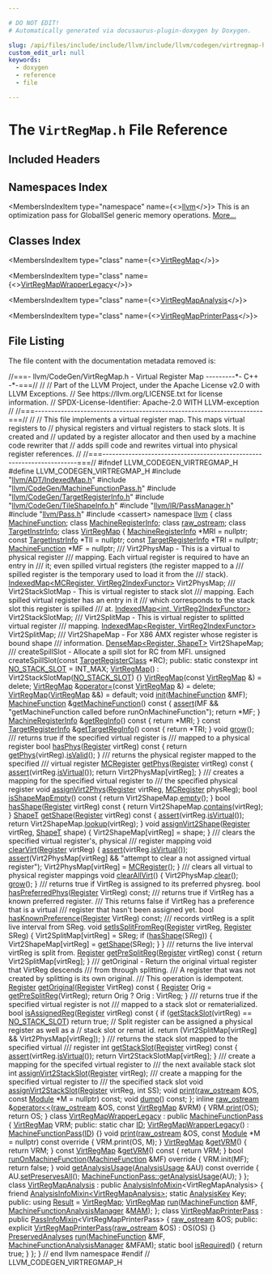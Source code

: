 ```yaml
---

# DO NOT EDIT!
# Automatically generated via docusaurus-plugin-doxygen by Doxygen.

slug: /api/files/include/include/llvm/include/llvm/codegen/virtregmap-h
custom_edit_url: null
keywords:
  - doxygen
  - reference
  - file

---
```





# The `VirtRegMap.h` File Reference

<DoxygenPage pluginConfig={pluginConfig}>



## Included Headers

<IncludesList>
<IncludesListItem
  filePath="llvm/ADT/IndexedMap.h"
  permalink="/docs/api/files/include/include/llvm/include/llvm/adt/indexedmap-h"
  isLocal="true" />
<IncludesListItem
  filePath="llvm/CodeGen/MachineFunctionPass.h"
  permalink="/docs/api/files/include/include/llvm/include/llvm/codegen/machinefunctionpass-h"
  isLocal="true" />
<IncludesListItem
  filePath="llvm/CodeGen/TargetRegisterInfo.h"
  permalink="/docs/api/files/include/include/llvm/include/llvm/codegen/targetregisterinfo-h"
  isLocal="true" />
<IncludesListItem
  filePath="llvm/CodeGen/TileShapeInfo.h"
  permalink="/docs/api/files/include/include/llvm/include/llvm/codegen/tileshapeinfo-h"
  isLocal="true" />
<IncludesListItem
  filePath="llvm/IR/PassManager.h"
  permalink="/docs/api/files/include/include/llvm/include/llvm/ir/passmanager-h"
  isLocal="true" />
<IncludesListItem
  filePath="llvm/Pass.h"
  permalink="/docs/api/files/include/include/llvm/pass-h"
  isLocal="true" />
<IncludesListItem
  filePath="cassert"
  permalink=""
  isLocal="false" />
</IncludesList>

## Namespaces Index

<MembersIndex>

<MembersIndexItem
  type="namespace"
  name={<><a href="/docs/api/namespaces/llvm">llvm</a></>}>
This is an optimization pass for GlobalISel generic memory operations. <a href="/docs/api/namespaces/llvm/#details">More...</a>
</MembersIndexItem>

</MembersIndex>

## Classes Index

<MembersIndex>

<MembersIndexItem
  type="class"
  name={<><a href="/docs/api/classes/llvm/virtregmap">VirtRegMap</a></>}>
</MembersIndexItem>

<MembersIndexItem
  type="class"
  name={<><a href="/docs/api/classes/llvm/virtregmapwrapperlegacy">VirtRegMapWrapperLegacy</a></>}>
</MembersIndexItem>

<MembersIndexItem
  type="class"
  name={<><a href="/docs/api/classes/llvm/virtregmapanalysis">VirtRegMapAnalysis</a></>}>
</MembersIndexItem>

<MembersIndexItem
  type="class"
  name={<><a href="/docs/api/classes/llvm/virtregmapprinterpass">VirtRegMapPrinterPass</a></>}>
</MembersIndexItem>

</MembersIndex>


## File Listing

The file content with the documentation metadata removed is:

<ProgramListing>

<Link id="l00001" /><CodeLine lineNumber="1"><Highlight kind="comment">//===- llvm/CodeGen/VirtRegMap.h - Virtual Register Map ---------&#42;- C++ -&#42;-===//</Highlight><Highlight kind="normal"></Highlight></CodeLine>
<Link id="l00002" /><CodeLine lineNumber="2"><Highlight kind="normal"></Highlight><Highlight kind="comment">//</Highlight><Highlight kind="normal"></Highlight></CodeLine>
<Link id="l00003" /><CodeLine lineNumber="3"><Highlight kind="normal"></Highlight><Highlight kind="comment">// Part of the LLVM Project, under the Apache License v2.0 with LLVM Exceptions.</Highlight><Highlight kind="normal"></Highlight></CodeLine>
<Link id="l00004" /><CodeLine lineNumber="4"><Highlight kind="normal"></Highlight><Highlight kind="comment">// See https://llvm.org/LICENSE.txt for license information.</Highlight><Highlight kind="normal"></Highlight></CodeLine>
<Link id="l00005" /><CodeLine lineNumber="5"><Highlight kind="normal"></Highlight><Highlight kind="comment">// SPDX-License-Identifier: Apache-2.0 WITH LLVM-exception</Highlight><Highlight kind="normal"></Highlight></CodeLine>
<Link id="l00006" /><CodeLine lineNumber="6"><Highlight kind="normal"></Highlight><Highlight kind="comment">//</Highlight><Highlight kind="normal"></Highlight></CodeLine>
<Link id="l00007" /><CodeLine lineNumber="7"><Highlight kind="normal"></Highlight><Highlight kind="comment">//===----------------------------------------------------------------------===//</Highlight><Highlight kind="normal"></Highlight></CodeLine>
<Link id="l00008" /><CodeLine lineNumber="8"><Highlight kind="normal"></Highlight><Highlight kind="comment">//</Highlight><Highlight kind="normal"></Highlight></CodeLine>
<Link id="l00009" /><CodeLine lineNumber="9"><Highlight kind="normal"></Highlight><Highlight kind="comment">// This file implements a virtual register map. This maps virtual registers to</Highlight><Highlight kind="normal"></Highlight></CodeLine>
<Link id="l00010" /><CodeLine lineNumber="10"><Highlight kind="normal"></Highlight><Highlight kind="comment">// physical registers and virtual registers to stack slots. It is created and</Highlight><Highlight kind="normal"></Highlight></CodeLine>
<Link id="l00011" /><CodeLine lineNumber="11"><Highlight kind="normal"></Highlight><Highlight kind="comment">// updated by a register allocator and then used by a machine code rewriter that</Highlight><Highlight kind="normal"></Highlight></CodeLine>
<Link id="l00012" /><CodeLine lineNumber="12"><Highlight kind="normal"></Highlight><Highlight kind="comment">// adds spill code and rewrites virtual into physical register references.</Highlight><Highlight kind="normal"></Highlight></CodeLine>
<Link id="l00013" /><CodeLine lineNumber="13"><Highlight kind="normal"></Highlight><Highlight kind="comment">//</Highlight><Highlight kind="normal"></Highlight></CodeLine>
<Link id="l00014" /><CodeLine lineNumber="14"><Highlight kind="normal"></Highlight><Highlight kind="comment">//===----------------------------------------------------------------------===//</Highlight><Highlight kind="normal"></Highlight></CodeLine>
<Link id="l00015" /><CodeLine lineNumber="15"><Highlight kind="normal"></Highlight></CodeLine>
<Link id="l00016" /><CodeLine lineNumber="16"><Highlight kind="normal"></Highlight><Highlight kind="preprocessor">#ifndef LLVM&#95;CODEGEN&#95;VIRTREGMAP&#95;H</Highlight><Highlight kind="normal"></Highlight></CodeLine>
<Link id="l00017" /><CodeLine lineNumber="17"><Highlight kind="normal"></Highlight><Highlight kind="preprocessor">#define LLVM&#95;CODEGEN&#95;VIRTREGMAP&#95;H</Highlight><Highlight kind="normal"></Highlight></CodeLine>
<Link id="l00018" /><CodeLine lineNumber="18"><Highlight kind="normal"></Highlight></CodeLine>
<Link id="l00019" /><CodeLine lineNumber="19"><Highlight kind="normal"></Highlight><Highlight kind="preprocessor">#include &quot;<a href="/docs/api/files/include/include/llvm/include/llvm/adt/indexedmap-h">llvm/ADT/IndexedMap.h</a>&quot;</Highlight><Highlight kind="normal"></Highlight></CodeLine>
<Link id="l00020" /><CodeLine lineNumber="20"><Highlight kind="normal"></Highlight><Highlight kind="preprocessor">#include &quot;<a href="/docs/api/files/include/include/llvm/include/llvm/codegen/machinefunctionpass-h">llvm/CodeGen/MachineFunctionPass.h</a>&quot;</Highlight><Highlight kind="normal"></Highlight></CodeLine>
<Link id="l00021" /><CodeLine lineNumber="21"><Highlight kind="normal"></Highlight><Highlight kind="preprocessor">#include &quot;<a href="/docs/api/files/include/include/llvm/include/llvm/codegen/targetregisterinfo-h">llvm/CodeGen/TargetRegisterInfo.h</a>&quot;</Highlight><Highlight kind="normal"></Highlight></CodeLine>
<Link id="l00022" /><CodeLine lineNumber="22"><Highlight kind="normal"></Highlight><Highlight kind="preprocessor">#include &quot;<a href="/docs/api/files/include/include/llvm/include/llvm/codegen/tileshapeinfo-h">llvm/CodeGen/TileShapeInfo.h</a>&quot;</Highlight><Highlight kind="normal"></Highlight></CodeLine>
<Link id="l00023" /><CodeLine lineNumber="23"><Highlight kind="normal"></Highlight><Highlight kind="preprocessor">#include &quot;<a href="/docs/api/files/include/include/llvm/include/llvm/ir/passmanager-h">llvm/IR/PassManager.h</a>&quot;</Highlight><Highlight kind="normal"></Highlight></CodeLine>
<Link id="l00024" /><CodeLine lineNumber="24"><Highlight kind="normal"></Highlight><Highlight kind="preprocessor">#include &quot;<a href="/docs/api/files/include/include/llvm/pass-h">llvm/Pass.h</a>&quot;</Highlight><Highlight kind="normal"></Highlight></CodeLine>
<Link id="l00025" /><CodeLine lineNumber="25"><Highlight kind="normal"></Highlight><Highlight kind="preprocessor">#include &lt;cassert&gt;</Highlight><Highlight kind="normal"></Highlight></CodeLine>
<Link id="l00026" /><CodeLine lineNumber="26"><Highlight kind="normal"></Highlight></CodeLine>
<Link id="l00027" /><CodeLine lineNumber="27"><Highlight kind="normal"></Highlight><Highlight kind="keyword">namespace </Highlight><Highlight kind="normal"><a href="/docs/api/namespaces/llvm">llvm</a> &#123;</Highlight></CodeLine>
<Link id="l00028" /><CodeLine lineNumber="28"><Highlight kind="normal"></Highlight></CodeLine>
<Link id="l00029" /><CodeLine lineNumber="29"><Highlight kind="normal"></Highlight><Highlight kind="keyword">class </Highlight><Highlight kind="normal"><a href="/docs/api/classes/llvm/machinefunction">MachineFunction</a>;</Highlight></CodeLine>
<Link id="l00030" /><CodeLine lineNumber="30"><Highlight kind="normal"></Highlight><Highlight kind="keyword">class </Highlight><Highlight kind="normal"><a href="/docs/api/classes/llvm/machineregisterinfo">MachineRegisterInfo</a>;</Highlight></CodeLine>
<Link id="l00031" /><CodeLine lineNumber="31"><Highlight kind="normal"></Highlight><Highlight kind="keyword">class </Highlight><Highlight kind="normal"><a href="/docs/api/classes/llvm/raw-ostream">raw&#95;ostream</a>;</Highlight></CodeLine>
<Link id="l00032" /><CodeLine lineNumber="32"><Highlight kind="normal"></Highlight><Highlight kind="keyword">class </Highlight><Highlight kind="normal"><a href="/docs/api/classes/llvm/targetinstrinfo">TargetInstrInfo</a>;</Highlight></CodeLine>
<Link id="l00033" /><CodeLine lineNumber="33"><Highlight kind="normal"></Highlight></CodeLine>
<Link id="l00034" /><CodeLine lineNumber="34" lineLink="/docs/api/classes/llvm/virtregmap"><Highlight kind="normal"></Highlight><Highlight kind="keyword">class </Highlight><Highlight kind="normal"><a href="/docs/api/classes/llvm/virtregmap/#a69fa879a33a59f14ca440c7ec9669a38">VirtRegMap</a> &#123;</Highlight></CodeLine>
<Link id="l00035" /><CodeLine lineNumber="35"><Highlight kind="normal">  <a href="/docs/api/classes/llvm/machineregisterinfo">MachineRegisterInfo</a> &#42;MRI = </Highlight><Highlight kind="keyword">nullptr</Highlight><Highlight kind="normal">;</Highlight></CodeLine>
<Link id="l00036" /><CodeLine lineNumber="36"><Highlight kind="normal">  </Highlight><Highlight kind="keyword">const</Highlight><Highlight kind="normal"> <a href="/docs/api/classes/llvm/targetinstrinfo">TargetInstrInfo</a> &#42;TII = </Highlight><Highlight kind="keyword">nullptr</Highlight><Highlight kind="normal">;</Highlight></CodeLine>
<Link id="l00037" /><CodeLine lineNumber="37"><Highlight kind="normal">  </Highlight><Highlight kind="keyword">const</Highlight><Highlight kind="normal"> <a href="/docs/api/classes/llvm/targetregisterinfo">TargetRegisterInfo</a> &#42;TRI = </Highlight><Highlight kind="keyword">nullptr</Highlight><Highlight kind="normal">;</Highlight></CodeLine>
<Link id="l00038" /><CodeLine lineNumber="38"><Highlight kind="normal">  <a href="/docs/api/classes/llvm/machinefunction">MachineFunction</a> &#42;MF = </Highlight><Highlight kind="keyword">nullptr</Highlight><Highlight kind="normal">;</Highlight></CodeLine>
<Link id="l00039" /><CodeLine lineNumber="39"><Highlight kind="normal"></Highlight><Highlight kind="comment"></Highlight></CodeLine>
<Link id="l00040" /><CodeLine lineNumber="40"><Highlight kind="comment">  /// Virt2PhysMap - This is a virtual to physical register</Highlight></CodeLine>
<Link id="l00041" /><CodeLine lineNumber="41"><Highlight kind="comment">  /// mapping. Each virtual register is required to have an entry in</Highlight></CodeLine>
<Link id="l00042" /><CodeLine lineNumber="42"><Highlight kind="comment">  /// it; even spilled virtual registers (the register mapped to a</Highlight></CodeLine>
<Link id="l00043" /><CodeLine lineNumber="43"><Highlight kind="comment">  /// spilled register is the temporary used to load it from the</Highlight></CodeLine>
<Link id="l00044" /><CodeLine lineNumber="44"><Highlight kind="comment">  /// stack).</Highlight><Highlight kind="normal"></Highlight></CodeLine>
<Link id="l00045" /><CodeLine lineNumber="45"><Highlight kind="normal">  <a href="/docs/api/classes/llvm/indexedmap">IndexedMap&lt;MCRegister, VirtReg2IndexFunctor&gt;</a> Virt2PhysMap;</Highlight></CodeLine>
<Link id="l00046" /><CodeLine lineNumber="46"><Highlight kind="normal"></Highlight><Highlight kind="comment"></Highlight></CodeLine>
<Link id="l00047" /><CodeLine lineNumber="47"><Highlight kind="comment">  /// Virt2StackSlotMap - This is virtual register to stack slot</Highlight></CodeLine>
<Link id="l00048" /><CodeLine lineNumber="48"><Highlight kind="comment">  /// mapping. Each spilled virtual register has an entry in it</Highlight></CodeLine>
<Link id="l00049" /><CodeLine lineNumber="49"><Highlight kind="comment">  /// which corresponds to the stack slot this register is spilled</Highlight></CodeLine>
<Link id="l00050" /><CodeLine lineNumber="50"><Highlight kind="comment">  /// at.</Highlight><Highlight kind="normal"></Highlight></CodeLine>
<Link id="l00051" /><CodeLine lineNumber="51"><Highlight kind="normal">  <a href="/docs/api/classes/llvm/indexedmap">IndexedMap&lt;int, VirtReg2IndexFunctor&gt;</a> Virt2StackSlotMap;</Highlight></CodeLine>
<Link id="l00052" /><CodeLine lineNumber="52"><Highlight kind="normal"></Highlight><Highlight kind="comment"></Highlight></CodeLine>
<Link id="l00053" /><CodeLine lineNumber="53"><Highlight kind="comment">  /// Virt2SplitMap - This is virtual register to splitted virtual register</Highlight></CodeLine>
<Link id="l00054" /><CodeLine lineNumber="54"><Highlight kind="comment">  /// mapping.</Highlight><Highlight kind="normal"></Highlight></CodeLine>
<Link id="l00055" /><CodeLine lineNumber="55"><Highlight kind="normal">  <a href="/docs/api/classes/llvm/indexedmap">IndexedMap&lt;Register, VirtReg2IndexFunctor&gt;</a> Virt2SplitMap;</Highlight></CodeLine>
<Link id="l00056" /><CodeLine lineNumber="56"><Highlight kind="normal"></Highlight><Highlight kind="comment"></Highlight></CodeLine>
<Link id="l00057" /><CodeLine lineNumber="57"><Highlight kind="comment">  /// Virt2ShapeMap - For X86 AMX register whose register is bound shape</Highlight></CodeLine>
<Link id="l00058" /><CodeLine lineNumber="58"><Highlight kind="comment">  /// information.</Highlight><Highlight kind="normal"></Highlight></CodeLine>
<Link id="l00059" /><CodeLine lineNumber="59"><Highlight kind="normal">  <a href="/docs/api/classes/llvm/densemap">DenseMap&lt;Register, ShapeT&gt;</a> Virt2ShapeMap;</Highlight></CodeLine>
<Link id="l00060" /><CodeLine lineNumber="60"><Highlight kind="normal"></Highlight><Highlight kind="comment"></Highlight></CodeLine>
<Link id="l00061" /><CodeLine lineNumber="61"><Highlight kind="comment">  /// createSpillSlot - Allocate a spill slot for RC from MFI.</Highlight><Highlight kind="normal"></Highlight></CodeLine>
<Link id="l00062" /><CodeLine lineNumber="62"><Highlight kind="normal">  </Highlight><Highlight kind="keywordtype">unsigned</Highlight><Highlight kind="normal"> createSpillSlot(</Highlight><Highlight kind="keyword">const</Highlight><Highlight kind="normal"> <a href="/docs/api/classes/llvm/targetregisterclass">TargetRegisterClass</a> &#42;RC);</Highlight></CodeLine>
<Link id="l00063" /><CodeLine lineNumber="63"><Highlight kind="normal"></Highlight></CodeLine>
<Link id="l00064" /><CodeLine lineNumber="64"><Highlight kind="normal"></Highlight><Highlight kind="keyword">public</Highlight><Highlight kind="normal">:</Highlight></CodeLine>
<Link id="l00065" /><CodeLine lineNumber="65" lineLink="/docs/api/classes/llvm/virtregmap/#ad2e99ae080aa934d64b0ff504dab0158"><Highlight kind="normal">  </Highlight><Highlight kind="keyword">static</Highlight><Highlight kind="normal"> </Highlight><Highlight kind="keyword">constexpr</Highlight><Highlight kind="normal"> </Highlight><Highlight kind="keywordtype">int</Highlight><Highlight kind="normal"> <a href="/docs/api/classes/llvm/virtregmap/#ad2e99ae080aa934d64b0ff504dab0158">NO&#95;STACK&#95;SLOT</a> = INT&#95;MAX;</Highlight></CodeLine>
<Link id="l00066" /><CodeLine lineNumber="66"><Highlight kind="normal"></Highlight></CodeLine>
<Link id="l00067" /><CodeLine lineNumber="67" lineLink="/docs/api/classes/llvm/virtregmap/#a69fa879a33a59f14ca440c7ec9669a38"><Highlight kind="normal">  <a href="/docs/api/classes/llvm/virtregmap/#a69fa879a33a59f14ca440c7ec9669a38">VirtRegMap</a>() : Virt2StackSlotMap(<a href="/docs/api/classes/llvm/virtregmap/#ad2e99ae080aa934d64b0ff504dab0158">NO&#95;STACK&#95;SLOT</a>) &#123;&#125;</Highlight></CodeLine>
<Link id="l00068" /><CodeLine lineNumber="68" lineLink="/docs/api/classes/llvm/virtregmap/#a9017e7efa287f0d78d5072d2a26e9913"><Highlight kind="normal">  <a href="/docs/api/classes/llvm/virtregmap/#a9017e7efa287f0d78d5072d2a26e9913">VirtRegMap</a>(</Highlight><Highlight kind="keyword">const</Highlight><Highlight kind="normal"> <a href="/docs/api/classes/llvm/virtregmap/#a69fa879a33a59f14ca440c7ec9669a38">VirtRegMap</a> &amp;) = </Highlight><Highlight kind="keyword">delete</Highlight><Highlight kind="normal">;</Highlight></CodeLine>
<Link id="l00069" /><CodeLine lineNumber="69" lineLink="/docs/api/classes/llvm/virtregmap/#adf00a08991767e88031193592a29ab85"><Highlight kind="normal">  <a href="/docs/api/classes/llvm/virtregmap/#a69fa879a33a59f14ca440c7ec9669a38">VirtRegMap</a> &amp;<a href="/docs/api/classes/llvm/virtregmap/#adf00a08991767e88031193592a29ab85">operator=</a>(</Highlight><Highlight kind="keyword">const</Highlight><Highlight kind="normal"> <a href="/docs/api/classes/llvm/virtregmap/#a69fa879a33a59f14ca440c7ec9669a38">VirtRegMap</a> &amp;) = </Highlight><Highlight kind="keyword">delete</Highlight><Highlight kind="normal">;</Highlight></CodeLine>
<Link id="l00070" /><CodeLine lineNumber="70" lineLink="/docs/api/classes/llvm/virtregmap/#a8479febdfe5f9093009aecb7d0fae952"><Highlight kind="normal">  <a href="/docs/api/classes/llvm/virtregmap/#a8479febdfe5f9093009aecb7d0fae952">VirtRegMap</a>(<a href="/docs/api/classes/llvm/virtregmap/#a69fa879a33a59f14ca440c7ec9669a38">VirtRegMap</a> &amp;&amp;) = </Highlight><Highlight kind="keywordflow">default</Highlight><Highlight kind="normal">;</Highlight></CodeLine>
<Link id="l00071" /><CodeLine lineNumber="71"><Highlight kind="normal"></Highlight></CodeLine>
<Link id="l00072" /><CodeLine lineNumber="72" lineLink="/docs/api/classes/llvm/virtregmap/#a1a06f2509b5f901646c6498e9a0e8d4f"><Highlight kind="normal">  </Highlight><Highlight kind="keywordtype">void</Highlight><Highlight kind="normal"> <a href="/docs/api/classes/llvm/virtregmap/#a1a06f2509b5f901646c6498e9a0e8d4f">init</a>(<a href="/docs/api/classes/llvm/machinefunction">MachineFunction</a> &amp;MF);</Highlight></CodeLine>
<Link id="l00073" /><CodeLine lineNumber="73"><Highlight kind="normal"></Highlight></CodeLine>
<Link id="l00074" /><CodeLine lineNumber="74" lineLink="/docs/api/classes/llvm/virtregmap/#a7619711af4bb95253dea3e0783400f26"><Highlight kind="normal">  <a href="/docs/api/classes/llvm/machinefunction">MachineFunction</a> &amp;<a href="/docs/api/classes/llvm/virtregmap/#a7619711af4bb95253dea3e0783400f26">getMachineFunction</a>()</Highlight><Highlight kind="keyword"> const </Highlight><Highlight kind="normal">&#123;</Highlight></CodeLine>
<Link id="l00075" /><CodeLine lineNumber="75"><Highlight kind="normal">    <a href="/docs/api/files/lib/lib/target/lib/target/amdgpu/silowercontrolflow-cpp/#a4868c5d81c5ccc98c47aeab6244346a0">assert</a>(MF &amp;&amp; </Highlight><Highlight kind="stringliteral">&quot;getMachineFunction called before runOnMachineFunction&quot;</Highlight><Highlight kind="normal">);</Highlight></CodeLine>
<Link id="l00076" /><CodeLine lineNumber="76"><Highlight kind="normal">    </Highlight><Highlight kind="keywordflow">return</Highlight><Highlight kind="normal"> &#42;MF;</Highlight></CodeLine>
<Link id="l00077" /><CodeLine lineNumber="77"><Highlight kind="normal">  &#125;</Highlight></CodeLine>
<Link id="l00078" /><CodeLine lineNumber="78"><Highlight kind="normal"></Highlight></CodeLine>
<Link id="l00079" /><CodeLine lineNumber="79" lineLink="/docs/api/classes/llvm/virtregmap/#a5b03bffeedbff2a86dfe427fd90c1465"><Highlight kind="normal">  <a href="/docs/api/classes/llvm/machineregisterinfo">MachineRegisterInfo</a> &amp;<a href="/docs/api/classes/llvm/virtregmap/#a5b03bffeedbff2a86dfe427fd90c1465">getRegInfo</a>()</Highlight><Highlight kind="keyword"> const </Highlight><Highlight kind="normal">&#123; </Highlight><Highlight kind="keywordflow">return</Highlight><Highlight kind="normal"> &#42;MRI; &#125;</Highlight></CodeLine>
<Link id="l00080" /><CodeLine lineNumber="80" lineLink="/docs/api/classes/llvm/virtregmap/#adb16c0664049f377c9ff542829013a75"><Highlight kind="normal">  </Highlight><Highlight kind="keyword">const</Highlight><Highlight kind="normal"> <a href="/docs/api/classes/llvm/targetregisterinfo">TargetRegisterInfo</a> &amp;<a href="/docs/api/classes/llvm/virtregmap/#adb16c0664049f377c9ff542829013a75">getTargetRegInfo</a>()</Highlight><Highlight kind="keyword"> const </Highlight><Highlight kind="normal">&#123; </Highlight><Highlight kind="keywordflow">return</Highlight><Highlight kind="normal"> &#42;TRI; &#125;</Highlight></CodeLine>
<Link id="l00081" /><CodeLine lineNumber="81"><Highlight kind="normal"></Highlight></CodeLine>
<Link id="l00082" /><CodeLine lineNumber="82"><Highlight kind="normal">  </Highlight><Highlight kind="keywordtype">void</Highlight><Highlight kind="normal"> <a href="/docs/api/classes/llvm/virtregmap/#a8d5afab2fece1568139a0c2784f0e481">grow</a>();</Highlight></CodeLine>
<Link id="l00083" /><CodeLine lineNumber="83"><Highlight kind="normal"></Highlight><Highlight kind="comment"></Highlight></CodeLine>
<Link id="l00084" /><CodeLine lineNumber="84"><Highlight kind="comment">  /// returns true if the specified virtual register is</Highlight></CodeLine>
<Link id="l00085" /><CodeLine lineNumber="85"><Highlight kind="comment">  /// mapped to a physical register</Highlight><Highlight kind="normal"></Highlight></CodeLine>
<Link id="l00086" /><CodeLine lineNumber="86" lineLink="/docs/api/classes/llvm/virtregmap/#ab28bf4ffd3e2223dab0527c9d7e18288"><Highlight kind="normal">  </Highlight><Highlight kind="keywordtype">bool</Highlight><Highlight kind="normal"> <a href="/docs/api/classes/llvm/virtregmap/#ab28bf4ffd3e2223dab0527c9d7e18288">hasPhys</a>(<a href="/docs/api/classes/llvm/register">Register</a> virtReg)</Highlight><Highlight kind="keyword"> const </Highlight><Highlight kind="normal">&#123; </Highlight><Highlight kind="keywordflow">return</Highlight><Highlight kind="normal"> <a href="/docs/api/classes/llvm/virtregmap/#a785a4e2daf4e5bf3f0836adbc4fb7e65">getPhys</a>(virtReg).<a href="/docs/api/classes/llvm/mcregister/#a127e2906913fb89109f3e86397a559ad">isValid</a>(); &#125;</Highlight></CodeLine>
<Link id="l00087" /><CodeLine lineNumber="87"><Highlight kind="normal"></Highlight><Highlight kind="comment"></Highlight></CodeLine>
<Link id="l00088" /><CodeLine lineNumber="88"><Highlight kind="comment">  /// returns the physical register mapped to the specified</Highlight></CodeLine>
<Link id="l00089" /><CodeLine lineNumber="89"><Highlight kind="comment">  /// virtual register</Highlight><Highlight kind="normal"></Highlight></CodeLine>
<Link id="l00090" /><CodeLine lineNumber="90" lineLink="/docs/api/classes/llvm/virtregmap/#a785a4e2daf4e5bf3f0836adbc4fb7e65"><Highlight kind="normal">  <a href="/docs/api/classes/llvm/mcregister">MCRegister</a> <a href="/docs/api/classes/llvm/virtregmap/#a785a4e2daf4e5bf3f0836adbc4fb7e65">getPhys</a>(<a href="/docs/api/classes/llvm/register">Register</a> virtReg)</Highlight><Highlight kind="keyword"> const </Highlight><Highlight kind="normal">&#123;</Highlight></CodeLine>
<Link id="l00091" /><CodeLine lineNumber="91"><Highlight kind="normal">    <a href="/docs/api/files/lib/lib/target/lib/target/amdgpu/silowercontrolflow-cpp/#a4868c5d81c5ccc98c47aeab6244346a0">assert</a>(virtReg.<a href="/docs/api/classes/llvm/register/#ab203bbcbc320180b1da9e9a92ee0c784">isVirtual</a>());</Highlight></CodeLine>
<Link id="l00092" /><CodeLine lineNumber="92"><Highlight kind="normal">    </Highlight><Highlight kind="keywordflow">return</Highlight><Highlight kind="normal"> Virt2PhysMap&#91;virtReg&#93;;</Highlight></CodeLine>
<Link id="l00093" /><CodeLine lineNumber="93"><Highlight kind="normal">  &#125;</Highlight></CodeLine>
<Link id="l00094" /><CodeLine lineNumber="94"><Highlight kind="normal"></Highlight><Highlight kind="comment"></Highlight></CodeLine>
<Link id="l00095" /><CodeLine lineNumber="95"><Highlight kind="comment">  /// creates a mapping for the specified virtual register to</Highlight></CodeLine>
<Link id="l00096" /><CodeLine lineNumber="96"><Highlight kind="comment">  /// the specified physical register</Highlight><Highlight kind="normal"></Highlight></CodeLine>
<Link id="l00097" /><CodeLine lineNumber="97"><Highlight kind="normal">  </Highlight><Highlight kind="keywordtype">void</Highlight><Highlight kind="normal"> <a href="/docs/api/classes/llvm/virtregmap/#a7483a2fa0354b8fa3298ab99f41ce0d4">assignVirt2Phys</a>(<a href="/docs/api/classes/llvm/register">Register</a> virtReg, <a href="/docs/api/classes/llvm/mcregister">MCRegister</a> physReg);</Highlight></CodeLine>
<Link id="l00098" /><CodeLine lineNumber="98"><Highlight kind="normal"></Highlight></CodeLine>
<Link id="l00099" /><CodeLine lineNumber="99" lineLink="/docs/api/classes/llvm/virtregmap/#af0653b6b211a32dda8152d3177e11aa4"><Highlight kind="normal">  </Highlight><Highlight kind="keywordtype">bool</Highlight><Highlight kind="normal"> <a href="/docs/api/classes/llvm/virtregmap/#af0653b6b211a32dda8152d3177e11aa4">isShapeMapEmpty</a>()</Highlight><Highlight kind="keyword"> const </Highlight><Highlight kind="normal">&#123; </Highlight><Highlight kind="keywordflow">return</Highlight><Highlight kind="normal"> Virt2ShapeMap.<a href="/docs/api/classes/llvm/densemapbase/#a49c487a9395a6c384be8544cfb2cfccf">empty</a>(); &#125;</Highlight></CodeLine>
<Link id="l00100" /><CodeLine lineNumber="100"><Highlight kind="normal"></Highlight></CodeLine>
<Link id="l00101" /><CodeLine lineNumber="101" lineLink="/docs/api/classes/llvm/virtregmap/#a3d1e9b1a4148131fa20946943f7b1449"><Highlight kind="normal">  </Highlight><Highlight kind="keywordtype">bool</Highlight><Highlight kind="normal"> <a href="/docs/api/classes/llvm/virtregmap/#a3d1e9b1a4148131fa20946943f7b1449">hasShape</a>(<a href="/docs/api/classes/llvm/register">Register</a> virtReg)</Highlight><Highlight kind="keyword"> const </Highlight><Highlight kind="normal">&#123;</Highlight></CodeLine>
<Link id="l00102" /><CodeLine lineNumber="102"><Highlight kind="normal">    </Highlight><Highlight kind="keywordflow">return</Highlight><Highlight kind="normal"> Virt2ShapeMap.<a href="/docs/api/classes/llvm/densemapbase/#a836d9cba6deced0bb1fa7333ce5afd3a">contains</a>(virtReg);</Highlight></CodeLine>
<Link id="l00103" /><CodeLine lineNumber="103"><Highlight kind="normal">  &#125;</Highlight></CodeLine>
<Link id="l00104" /><CodeLine lineNumber="104"><Highlight kind="normal"></Highlight></CodeLine>
<Link id="l00105" /><CodeLine lineNumber="105" lineLink="/docs/api/classes/llvm/virtregmap/#a5bdec6932a16e4d542bd8773fcb50acb"><Highlight kind="normal">  <a href="/docs/api/classes/llvm/shapet">ShapeT</a> <a href="/docs/api/classes/llvm/virtregmap/#a5bdec6932a16e4d542bd8773fcb50acb">getShape</a>(<a href="/docs/api/classes/llvm/register">Register</a> virtReg)</Highlight><Highlight kind="keyword"> const </Highlight><Highlight kind="normal">&#123;</Highlight></CodeLine>
<Link id="l00106" /><CodeLine lineNumber="106"><Highlight kind="normal">    <a href="/docs/api/files/lib/lib/target/lib/target/amdgpu/silowercontrolflow-cpp/#a4868c5d81c5ccc98c47aeab6244346a0">assert</a>(virtReg.<a href="/docs/api/classes/llvm/register/#ab203bbcbc320180b1da9e9a92ee0c784">isVirtual</a>());</Highlight></CodeLine>
<Link id="l00107" /><CodeLine lineNumber="107"><Highlight kind="normal">    </Highlight><Highlight kind="keywordflow">return</Highlight><Highlight kind="normal"> Virt2ShapeMap.<a href="/docs/api/classes/llvm/densemapbase/#a0b2ca98dc28c61793ff5c90d23e5f14e">lookup</a>(virtReg);</Highlight></CodeLine>
<Link id="l00108" /><CodeLine lineNumber="108"><Highlight kind="normal">  &#125;</Highlight></CodeLine>
<Link id="l00109" /><CodeLine lineNumber="109"><Highlight kind="normal"></Highlight></CodeLine>
<Link id="l00110" /><CodeLine lineNumber="110" lineLink="/docs/api/classes/llvm/virtregmap/#ac75c4794d822351e963610133d4dc701"><Highlight kind="normal">  </Highlight><Highlight kind="keywordtype">void</Highlight><Highlight kind="normal"> <a href="/docs/api/classes/llvm/virtregmap/#ac75c4794d822351e963610133d4dc701">assignVirt2Shape</a>(<a href="/docs/api/classes/llvm/register">Register</a> virtReg, <a href="/docs/api/classes/llvm/shapet">ShapeT</a> shape) &#123;</Highlight></CodeLine>
<Link id="l00111" /><CodeLine lineNumber="111"><Highlight kind="normal">    Virt2ShapeMap&#91;virtReg&#93; = shape;</Highlight></CodeLine>
<Link id="l00112" /><CodeLine lineNumber="112"><Highlight kind="normal">  &#125;</Highlight></CodeLine>
<Link id="l00113" /><CodeLine lineNumber="113"><Highlight kind="normal"></Highlight><Highlight kind="comment"></Highlight></CodeLine>
<Link id="l00114" /><CodeLine lineNumber="114"><Highlight kind="comment">  /// clears the specified virtual register&#39;s, physical</Highlight></CodeLine>
<Link id="l00115" /><CodeLine lineNumber="115"><Highlight kind="comment">  /// register mapping</Highlight><Highlight kind="normal"></Highlight></CodeLine>
<Link id="l00116" /><CodeLine lineNumber="116" lineLink="/docs/api/classes/llvm/virtregmap/#a2d25688d9c61100ba6a5dea48771ecde"><Highlight kind="normal">  </Highlight><Highlight kind="keywordtype">void</Highlight><Highlight kind="normal"> <a href="/docs/api/classes/llvm/virtregmap/#a2d25688d9c61100ba6a5dea48771ecde">clearVirt</a>(<a href="/docs/api/classes/llvm/register">Register</a> virtReg) &#123;</Highlight></CodeLine>
<Link id="l00117" /><CodeLine lineNumber="117"><Highlight kind="normal">    <a href="/docs/api/files/lib/lib/target/lib/target/amdgpu/silowercontrolflow-cpp/#a4868c5d81c5ccc98c47aeab6244346a0">assert</a>(virtReg.<a href="/docs/api/classes/llvm/register/#ab203bbcbc320180b1da9e9a92ee0c784">isVirtual</a>());</Highlight></CodeLine>
<Link id="l00118" /><CodeLine lineNumber="118"><Highlight kind="normal">    <a href="/docs/api/files/lib/lib/target/lib/target/amdgpu/silowercontrolflow-cpp/#a4868c5d81c5ccc98c47aeab6244346a0">assert</a>(Virt2PhysMap&#91;virtReg&#93; &amp;&amp;</Highlight></CodeLine>
<Link id="l00119" /><CodeLine lineNumber="119"><Highlight kind="normal">           </Highlight><Highlight kind="stringliteral">&quot;attempt to clear a not assigned virtual register&quot;</Highlight><Highlight kind="normal">);</Highlight></CodeLine>
<Link id="l00120" /><CodeLine lineNumber="120"><Highlight kind="normal">    Virt2PhysMap&#91;virtReg&#93; = <a href="/docs/api/classes/llvm/mcregister">MCRegister</a>();</Highlight></CodeLine>
<Link id="l00121" /><CodeLine lineNumber="121"><Highlight kind="normal">  &#125;</Highlight></CodeLine>
<Link id="l00122" /><CodeLine lineNumber="122"><Highlight kind="normal"></Highlight><Highlight kind="comment"></Highlight></CodeLine>
<Link id="l00123" /><CodeLine lineNumber="123"><Highlight kind="comment">  /// clears all virtual to physical register mappings</Highlight><Highlight kind="normal"></Highlight></CodeLine>
<Link id="l00124" /><CodeLine lineNumber="124" lineLink="/docs/api/classes/llvm/virtregmap/#a35ab2e8cafc507db705e2eeae719ae5c"><Highlight kind="normal">  </Highlight><Highlight kind="keywordtype">void</Highlight><Highlight kind="normal"> <a href="/docs/api/classes/llvm/virtregmap/#a35ab2e8cafc507db705e2eeae719ae5c">clearAllVirt</a>() &#123;</Highlight></CodeLine>
<Link id="l00125" /><CodeLine lineNumber="125"><Highlight kind="normal">    Virt2PhysMap.<a href="/docs/api/classes/llvm/indexedmap/#ac835fc191baf29fc0fd54d1c41146868">clear</a>();</Highlight></CodeLine>
<Link id="l00126" /><CodeLine lineNumber="126"><Highlight kind="normal">    <a href="/docs/api/classes/llvm/virtregmap/#a8d5afab2fece1568139a0c2784f0e481">grow</a>();</Highlight></CodeLine>
<Link id="l00127" /><CodeLine lineNumber="127"><Highlight kind="normal">  &#125;</Highlight></CodeLine>
<Link id="l00128" /><CodeLine lineNumber="128"><Highlight kind="normal"></Highlight><Highlight kind="comment"></Highlight></CodeLine>
<Link id="l00129" /><CodeLine lineNumber="129"><Highlight kind="comment">  /// returns true if VirtReg is assigned to its preferred physreg.</Highlight><Highlight kind="normal"></Highlight></CodeLine>
<Link id="l00130" /><CodeLine lineNumber="130"><Highlight kind="normal">  </Highlight><Highlight kind="keywordtype">bool</Highlight><Highlight kind="normal"> <a href="/docs/api/classes/llvm/virtregmap/#a4af3414dbf16e5eb1b862c7cf35ed83c">hasPreferredPhys</a>(<a href="/docs/api/classes/llvm/register">Register</a> VirtReg) </Highlight><Highlight kind="keyword">const</Highlight><Highlight kind="normal">;</Highlight></CodeLine>
<Link id="l00131" /><CodeLine lineNumber="131"><Highlight kind="normal"></Highlight><Highlight kind="comment"></Highlight></CodeLine>
<Link id="l00132" /><CodeLine lineNumber="132"><Highlight kind="comment">  /// returns true if VirtReg has a known preferred register.</Highlight></CodeLine>
<Link id="l00133" /><CodeLine lineNumber="133"><Highlight kind="comment">  /// This returns false if VirtReg has a preference that is a virtual</Highlight></CodeLine>
<Link id="l00134" /><CodeLine lineNumber="134"><Highlight kind="comment">  /// register that hasn&#39;t been assigned yet.</Highlight><Highlight kind="normal"></Highlight></CodeLine>
<Link id="l00135" /><CodeLine lineNumber="135"><Highlight kind="normal">  </Highlight><Highlight kind="keywordtype">bool</Highlight><Highlight kind="normal"> <a href="/docs/api/classes/llvm/virtregmap/#a103071c94c9a366fd2d96f5953871dde">hasKnownPreference</a>(<a href="/docs/api/classes/llvm/register">Register</a> VirtReg) </Highlight><Highlight kind="keyword">const</Highlight><Highlight kind="normal">;</Highlight></CodeLine>
<Link id="l00136" /><CodeLine lineNumber="136"><Highlight kind="normal"></Highlight><Highlight kind="comment"></Highlight></CodeLine>
<Link id="l00137" /><CodeLine lineNumber="137"><Highlight kind="comment">  /// records virtReg is a split live interval from SReg.</Highlight><Highlight kind="normal"></Highlight></CodeLine>
<Link id="l00138" /><CodeLine lineNumber="138" lineLink="/docs/api/classes/llvm/virtregmap/#a37b7b231e8677fb4c83572d6f4bedaa1"><Highlight kind="normal">  </Highlight><Highlight kind="keywordtype">void</Highlight><Highlight kind="normal"> <a href="/docs/api/classes/llvm/virtregmap/#a37b7b231e8677fb4c83572d6f4bedaa1">setIsSplitFromReg</a>(<a href="/docs/api/classes/llvm/register">Register</a> virtReg, <a href="/docs/api/classes/llvm/register">Register</a> SReg) &#123;</Highlight></CodeLine>
<Link id="l00139" /><CodeLine lineNumber="139"><Highlight kind="normal">    Virt2SplitMap&#91;virtReg&#93; = SReg;</Highlight></CodeLine>
<Link id="l00140" /><CodeLine lineNumber="140"><Highlight kind="normal">    </Highlight><Highlight kind="keywordflow">if</Highlight><Highlight kind="normal"> (<a href="/docs/api/classes/llvm/virtregmap/#a3d1e9b1a4148131fa20946943f7b1449">hasShape</a>(SReg)) &#123;</Highlight></CodeLine>
<Link id="l00141" /><CodeLine lineNumber="141"><Highlight kind="normal">      Virt2ShapeMap&#91;virtReg&#93; = <a href="/docs/api/classes/llvm/virtregmap/#a5bdec6932a16e4d542bd8773fcb50acb">getShape</a>(SReg);</Highlight></CodeLine>
<Link id="l00142" /><CodeLine lineNumber="142"><Highlight kind="normal">    &#125;</Highlight></CodeLine>
<Link id="l00143" /><CodeLine lineNumber="143"><Highlight kind="normal">  &#125;</Highlight></CodeLine>
<Link id="l00144" /><CodeLine lineNumber="144"><Highlight kind="normal"></Highlight><Highlight kind="comment"></Highlight></CodeLine>
<Link id="l00145" /><CodeLine lineNumber="145"><Highlight kind="comment">  /// returns the live interval virtReg is split from.</Highlight><Highlight kind="normal"></Highlight></CodeLine>
<Link id="l00146" /><CodeLine lineNumber="146" lineLink="/docs/api/classes/llvm/virtregmap/#a582c4d764e37313a1bc6dff1a727e752"><Highlight kind="normal">  <a href="/docs/api/classes/llvm/register">Register</a> <a href="/docs/api/classes/llvm/virtregmap/#a582c4d764e37313a1bc6dff1a727e752">getPreSplitReg</a>(<a href="/docs/api/classes/llvm/register">Register</a> virtReg)</Highlight><Highlight kind="keyword"> const </Highlight><Highlight kind="normal">&#123;</Highlight></CodeLine>
<Link id="l00147" /><CodeLine lineNumber="147"><Highlight kind="normal">    </Highlight><Highlight kind="keywordflow">return</Highlight><Highlight kind="normal"> Virt2SplitMap&#91;virtReg&#93;;</Highlight></CodeLine>
<Link id="l00148" /><CodeLine lineNumber="148"><Highlight kind="normal">  &#125;</Highlight></CodeLine>
<Link id="l00149" /><CodeLine lineNumber="149"><Highlight kind="normal"></Highlight><Highlight kind="comment"></Highlight></CodeLine>
<Link id="l00150" /><CodeLine lineNumber="150"><Highlight kind="comment">  /// getOriginal - Return the original virtual register that VirtReg descends</Highlight></CodeLine>
<Link id="l00151" /><CodeLine lineNumber="151"><Highlight kind="comment">  /// from through splitting.</Highlight></CodeLine>
<Link id="l00152" /><CodeLine lineNumber="152"><Highlight kind="comment">  /// A register that was not created by splitting is its own original.</Highlight></CodeLine>
<Link id="l00153" /><CodeLine lineNumber="153"><Highlight kind="comment">  /// This operation is idempotent.</Highlight><Highlight kind="normal"></Highlight></CodeLine>
<Link id="l00154" /><CodeLine lineNumber="154" lineLink="/docs/api/classes/llvm/virtregmap/#a4d88862090bbf71af421aacae8f12866"><Highlight kind="normal">  <a href="/docs/api/classes/llvm/register">Register</a> <a href="/docs/api/classes/llvm/virtregmap/#a4d88862090bbf71af421aacae8f12866">getOriginal</a>(<a href="/docs/api/classes/llvm/register">Register</a> VirtReg)</Highlight><Highlight kind="keyword"> const </Highlight><Highlight kind="normal">&#123;</Highlight></CodeLine>
<Link id="l00155" /><CodeLine lineNumber="155"><Highlight kind="normal">    <a href="/docs/api/classes/llvm/register">Register</a> Orig = <a href="/docs/api/classes/llvm/virtregmap/#a582c4d764e37313a1bc6dff1a727e752">getPreSplitReg</a>(VirtReg);</Highlight></CodeLine>
<Link id="l00156" /><CodeLine lineNumber="156"><Highlight kind="normal">    </Highlight><Highlight kind="keywordflow">return</Highlight><Highlight kind="normal"> Orig ? Orig : VirtReg;</Highlight></CodeLine>
<Link id="l00157" /><CodeLine lineNumber="157"><Highlight kind="normal">  &#125;</Highlight></CodeLine>
<Link id="l00158" /><CodeLine lineNumber="158"><Highlight kind="normal"></Highlight><Highlight kind="comment"></Highlight></CodeLine>
<Link id="l00159" /><CodeLine lineNumber="159"><Highlight kind="comment">  /// returns true if the specified virtual register is not</Highlight></CodeLine>
<Link id="l00160" /><CodeLine lineNumber="160"><Highlight kind="comment">  /// mapped to a stack slot or rematerialized.</Highlight><Highlight kind="normal"></Highlight></CodeLine>
<Link id="l00161" /><CodeLine lineNumber="161" lineLink="/docs/api/classes/llvm/virtregmap/#ad0df6033e4012261f7531e62274cf99c"><Highlight kind="normal">  </Highlight><Highlight kind="keywordtype">bool</Highlight><Highlight kind="normal"> <a href="/docs/api/classes/llvm/virtregmap/#ad0df6033e4012261f7531e62274cf99c">isAssignedReg</a>(<a href="/docs/api/classes/llvm/register">Register</a> virtReg)</Highlight><Highlight kind="keyword"> const </Highlight><Highlight kind="normal">&#123;</Highlight></CodeLine>
<Link id="l00162" /><CodeLine lineNumber="162"><Highlight kind="normal">    </Highlight><Highlight kind="keywordflow">if</Highlight><Highlight kind="normal"> (<a href="/docs/api/classes/llvm/virtregmap/#a32846fd2d98022e7b336962f85411a42">getStackSlot</a>(virtReg) == <a href="/docs/api/classes/llvm/virtregmap/#ad2e99ae080aa934d64b0ff504dab0158">NO&#95;STACK&#95;SLOT</a>)</Highlight></CodeLine>
<Link id="l00163" /><CodeLine lineNumber="163"><Highlight kind="normal">      </Highlight><Highlight kind="keywordflow">return</Highlight><Highlight kind="normal"> </Highlight><Highlight kind="keyword">true</Highlight><Highlight kind="normal">;</Highlight></CodeLine>
<Link id="l00164" /><CodeLine lineNumber="164"><Highlight kind="normal">    </Highlight><Highlight kind="comment">// Split register can be assigned a physical register as well as a</Highlight><Highlight kind="normal"></Highlight></CodeLine>
<Link id="l00165" /><CodeLine lineNumber="165"><Highlight kind="normal">    </Highlight><Highlight kind="comment">// stack slot or remat id.</Highlight><Highlight kind="normal"></Highlight></CodeLine>
<Link id="l00166" /><CodeLine lineNumber="166"><Highlight kind="normal">    </Highlight><Highlight kind="keywordflow">return</Highlight><Highlight kind="normal"> (Virt2SplitMap&#91;virtReg&#93; &amp;&amp; Virt2PhysMap&#91;virtReg&#93;);</Highlight></CodeLine>
<Link id="l00167" /><CodeLine lineNumber="167"><Highlight kind="normal">  &#125;</Highlight></CodeLine>
<Link id="l00168" /><CodeLine lineNumber="168"><Highlight kind="normal"></Highlight><Highlight kind="comment"></Highlight></CodeLine>
<Link id="l00169" /><CodeLine lineNumber="169"><Highlight kind="comment">  /// returns the stack slot mapped to the specified virtual</Highlight></CodeLine>
<Link id="l00170" /><CodeLine lineNumber="170"><Highlight kind="comment">  /// register</Highlight><Highlight kind="normal"></Highlight></CodeLine>
<Link id="l00171" /><CodeLine lineNumber="171" lineLink="/docs/api/classes/llvm/virtregmap/#a32846fd2d98022e7b336962f85411a42"><Highlight kind="normal">  </Highlight><Highlight kind="keywordtype">int</Highlight><Highlight kind="normal"> <a href="/docs/api/classes/llvm/virtregmap/#a32846fd2d98022e7b336962f85411a42">getStackSlot</a>(<a href="/docs/api/classes/llvm/register">Register</a> virtReg)</Highlight><Highlight kind="keyword"> const </Highlight><Highlight kind="normal">&#123;</Highlight></CodeLine>
<Link id="l00172" /><CodeLine lineNumber="172"><Highlight kind="normal">    <a href="/docs/api/files/lib/lib/target/lib/target/amdgpu/silowercontrolflow-cpp/#a4868c5d81c5ccc98c47aeab6244346a0">assert</a>(virtReg.<a href="/docs/api/classes/llvm/register/#ab203bbcbc320180b1da9e9a92ee0c784">isVirtual</a>());</Highlight></CodeLine>
<Link id="l00173" /><CodeLine lineNumber="173"><Highlight kind="normal">    </Highlight><Highlight kind="keywordflow">return</Highlight><Highlight kind="normal"> Virt2StackSlotMap&#91;virtReg&#93;;</Highlight></CodeLine>
<Link id="l00174" /><CodeLine lineNumber="174"><Highlight kind="normal">  &#125;</Highlight></CodeLine>
<Link id="l00175" /><CodeLine lineNumber="175"><Highlight kind="normal"></Highlight><Highlight kind="comment"></Highlight></CodeLine>
<Link id="l00176" /><CodeLine lineNumber="176"><Highlight kind="comment">  /// create a mapping for the specifed virtual register to</Highlight></CodeLine>
<Link id="l00177" /><CodeLine lineNumber="177"><Highlight kind="comment">  /// the next available stack slot</Highlight><Highlight kind="normal"></Highlight></CodeLine>
<Link id="l00178" /><CodeLine lineNumber="178"><Highlight kind="normal">  </Highlight><Highlight kind="keywordtype">int</Highlight><Highlight kind="normal"> <a href="/docs/api/classes/llvm/virtregmap/#a1ae60b2416ed4d106a241c6874c1992d">assignVirt2StackSlot</a>(<a href="/docs/api/classes/llvm/register">Register</a> virtReg);</Highlight></CodeLine>
<Link id="l00179" /><CodeLine lineNumber="179"><Highlight kind="normal"></Highlight><Highlight kind="comment"></Highlight></CodeLine>
<Link id="l00180" /><CodeLine lineNumber="180"><Highlight kind="comment">  /// create a mapping for the specified virtual register to</Highlight></CodeLine>
<Link id="l00181" /><CodeLine lineNumber="181"><Highlight kind="comment">  /// the specified stack slot</Highlight><Highlight kind="normal"></Highlight></CodeLine>
<Link id="l00182" /><CodeLine lineNumber="182"><Highlight kind="normal">  </Highlight><Highlight kind="keywordtype">void</Highlight><Highlight kind="normal"> <a href="/docs/api/classes/llvm/virtregmap/#a1ae60b2416ed4d106a241c6874c1992d">assignVirt2StackSlot</a>(<a href="/docs/api/classes/llvm/register">Register</a> virtReg, </Highlight><Highlight kind="keywordtype">int</Highlight><Highlight kind="normal"> SS);</Highlight></CodeLine>
<Link id="l00183" /><CodeLine lineNumber="183"><Highlight kind="normal"></Highlight></CodeLine>
<Link id="l00184" /><CodeLine lineNumber="184"><Highlight kind="normal">  </Highlight><Highlight kind="keywordtype">void</Highlight><Highlight kind="normal"> <a href="/docs/api/classes/llvm/virtregmap/#a7fa4b2ab2c4e30ebbb80c8384dc9ddd3">print</a>(<a href="/docs/api/classes/llvm/raw-ostream">raw&#95;ostream</a> &amp;OS, </Highlight><Highlight kind="keyword">const</Highlight><Highlight kind="normal"> <a href="/docs/api/classes/llvm/module">Module</a> &#42;M = </Highlight><Highlight kind="keyword">nullptr</Highlight><Highlight kind="normal">) </Highlight><Highlight kind="keyword">const</Highlight><Highlight kind="normal">;</Highlight></CodeLine>
<Link id="l00185" /><CodeLine lineNumber="185"><Highlight kind="normal">  </Highlight><Highlight kind="keywordtype">void</Highlight><Highlight kind="normal"> <a href="/docs/api/classes/llvm/virtregmap/#a570cc2ad4630f9e1adf4576e36507449">dump</a>() </Highlight><Highlight kind="keyword">const</Highlight><Highlight kind="normal">;</Highlight></CodeLine>
<Link id="l00186" /><CodeLine lineNumber="186"><Highlight kind="normal">&#125;;</Highlight></CodeLine>
<Link id="l00187" /><CodeLine lineNumber="187"><Highlight kind="normal"></Highlight></CodeLine>
<Link id="l00188" /><CodeLine lineNumber="188" lineLink="/docs/api/namespaces/llvm/#a071a500925a47bb844a0ad854252821c"><Highlight kind="normal"></Highlight><Highlight kind="keyword">inline</Highlight><Highlight kind="normal"> <a href="/docs/api/classes/llvm/raw-ostream">raw&#95;ostream</a> &amp;<a href="/docs/api/namespaces/llvm/#ab89f1db02887aa569176f0e29622eb47">operator&lt;&lt;</a>(<a href="/docs/api/classes/llvm/raw-ostream">raw&#95;ostream</a> &amp;OS, </Highlight><Highlight kind="keyword">const</Highlight><Highlight kind="normal"> <a href="/docs/api/classes/llvm/virtregmap">VirtRegMap</a> &amp;VRM) &#123;</Highlight></CodeLine>
<Link id="l00189" /><CodeLine lineNumber="189"><Highlight kind="normal">  VRM.<a href="/docs/api/classes/llvm/virtregmap/#a7fa4b2ab2c4e30ebbb80c8384dc9ddd3">print</a>(OS);</Highlight></CodeLine>
<Link id="l00190" /><CodeLine lineNumber="190"><Highlight kind="normal">  </Highlight><Highlight kind="keywordflow">return</Highlight><Highlight kind="normal"> OS;</Highlight></CodeLine>
<Link id="l00191" /><CodeLine lineNumber="191"><Highlight kind="normal">&#125;</Highlight></CodeLine>
<Link id="l00192" /><CodeLine lineNumber="192"><Highlight kind="normal"></Highlight></CodeLine>
<Link id="l00193" /><CodeLine lineNumber="193" lineLink="/docs/api/classes/llvm/virtregmapwrapperlegacy"><Highlight kind="normal"></Highlight><Highlight kind="keyword">class </Highlight><Highlight kind="normal"><a href="/docs/api/classes/llvm/virtregmapwrapperlegacy/#a1b98a729d403e13e590f8dc83ac1b847">VirtRegMapWrapperLegacy</a> : </Highlight><Highlight kind="keyword">public</Highlight><Highlight kind="normal"> <a href="/docs/api/classes/llvm/machinefunctionpass/#a29c81d2386f4a727c6d33413807530c8">MachineFunctionPass</a> &#123;</Highlight></CodeLine>
<Link id="l00194" /><CodeLine lineNumber="194"><Highlight kind="normal">  <a href="/docs/api/classes/llvm/virtregmap">VirtRegMap</a> VRM;</Highlight></CodeLine>
<Link id="l00195" /><CodeLine lineNumber="195"><Highlight kind="normal"></Highlight></CodeLine>
<Link id="l00196" /><CodeLine lineNumber="196"><Highlight kind="normal"></Highlight><Highlight kind="keyword">public</Highlight><Highlight kind="normal">:</Highlight></CodeLine>
<Link id="l00197" /><CodeLine lineNumber="197" lineLink="/docs/api/classes/llvm/virtregmapwrapperlegacy/#a8f8f960f62f49ec8fecbe4f75c7f1c20"><Highlight kind="normal">  </Highlight><Highlight kind="keyword">static</Highlight><Highlight kind="normal"> </Highlight><Highlight kind="keywordtype">char</Highlight><Highlight kind="normal"> <a href="/docs/api/classes/llvm/virtregmapwrapperlegacy/#a8f8f960f62f49ec8fecbe4f75c7f1c20">ID</a>;</Highlight></CodeLine>
<Link id="l00198" /><CodeLine lineNumber="198"><Highlight kind="normal"></Highlight></CodeLine>
<Link id="l00199" /><CodeLine lineNumber="199" lineLink="/docs/api/classes/llvm/virtregmapwrapperlegacy/#a1b98a729d403e13e590f8dc83ac1b847"><Highlight kind="normal">  <a href="/docs/api/classes/llvm/virtregmapwrapperlegacy/#a1b98a729d403e13e590f8dc83ac1b847">VirtRegMapWrapperLegacy</a>() : <a href="/docs/api/classes/llvm/machinefunctionpass/#a29c81d2386f4a727c6d33413807530c8">MachineFunctionPass</a>(<a href="/docs/api/classes/llvm/virtregmapwrapperlegacy/#a8f8f960f62f49ec8fecbe4f75c7f1c20">ID</a>) &#123;&#125;</Highlight></CodeLine>
<Link id="l00200" /><CodeLine lineNumber="200"><Highlight kind="normal"></Highlight></CodeLine>
<Link id="l00201" /><CodeLine lineNumber="201" lineLink="/docs/api/classes/llvm/virtregmapwrapperlegacy/#a7f9d1c60f1cb661243229aa0e1acbffe"><Highlight kind="normal">  </Highlight><Highlight kind="keywordtype">void</Highlight><Highlight kind="normal"> <a href="/docs/api/classes/llvm/virtregmapwrapperlegacy/#a7f9d1c60f1cb661243229aa0e1acbffe">print</a>(<a href="/docs/api/classes/llvm/raw-ostream">raw&#95;ostream</a> &amp;OS, </Highlight><Highlight kind="keyword">const</Highlight><Highlight kind="normal"> <a href="/docs/api/classes/llvm/module">Module</a> &#42;M = </Highlight><Highlight kind="keyword">nullptr</Highlight><Highlight kind="normal">)</Highlight><Highlight kind="keyword"> const override </Highlight><Highlight kind="normal">&#123;</Highlight></CodeLine>
<Link id="l00202" /><CodeLine lineNumber="202"><Highlight kind="normal">    VRM.print(OS, M);</Highlight></CodeLine>
<Link id="l00203" /><CodeLine lineNumber="203"><Highlight kind="normal">  &#125;</Highlight></CodeLine>
<Link id="l00204" /><CodeLine lineNumber="204"><Highlight kind="normal"></Highlight></CodeLine>
<Link id="l00205" /><CodeLine lineNumber="205" lineLink="/docs/api/classes/llvm/virtregmapwrapperlegacy/#a50c711c64ad19dce693157933262d63e"><Highlight kind="normal">  <a href="/docs/api/classes/llvm/virtregmap">VirtRegMap</a> &amp;<a href="/docs/api/classes/llvm/virtregmapwrapperlegacy/#a50c711c64ad19dce693157933262d63e">getVRM</a>() &#123; </Highlight><Highlight kind="keywordflow">return</Highlight><Highlight kind="normal"> VRM; &#125;</Highlight></CodeLine>
<Link id="l00206" /><CodeLine lineNumber="206" lineLink="/docs/api/classes/llvm/virtregmapwrapperlegacy/#a29299aaafccd1fc0cd433413b1c95952"><Highlight kind="normal">  </Highlight><Highlight kind="keyword">const</Highlight><Highlight kind="normal"> <a href="/docs/api/classes/llvm/virtregmap">VirtRegMap</a> &amp;<a href="/docs/api/classes/llvm/virtregmapwrapperlegacy/#a29299aaafccd1fc0cd433413b1c95952">getVRM</a>()</Highlight><Highlight kind="keyword"> const </Highlight><Highlight kind="normal">&#123; </Highlight><Highlight kind="keywordflow">return</Highlight><Highlight kind="normal"> VRM; &#125;</Highlight></CodeLine>
<Link id="l00207" /><CodeLine lineNumber="207"><Highlight kind="normal"></Highlight></CodeLine>
<Link id="l00208" /><CodeLine lineNumber="208" lineLink="/docs/api/classes/llvm/virtregmapwrapperlegacy/#ac7c96f8cf3e66036855011e2a6fd633c"><Highlight kind="normal">  </Highlight><Highlight kind="keywordtype">bool</Highlight><Highlight kind="normal"> <a href="/docs/api/classes/llvm/virtregmapwrapperlegacy/#ac7c96f8cf3e66036855011e2a6fd633c">runOnMachineFunction</a>(<a href="/docs/api/classes/llvm/machinefunction">MachineFunction</a> &amp;MF)</Highlight><Highlight kind="keyword"> override </Highlight><Highlight kind="normal">&#123;</Highlight></CodeLine>
<Link id="l00209" /><CodeLine lineNumber="209"><Highlight kind="normal">    VRM.init(MF);</Highlight></CodeLine>
<Link id="l00210" /><CodeLine lineNumber="210"><Highlight kind="normal">    </Highlight><Highlight kind="keywordflow">return</Highlight><Highlight kind="normal"> </Highlight><Highlight kind="keyword">false</Highlight><Highlight kind="normal">;</Highlight></CodeLine>
<Link id="l00211" /><CodeLine lineNumber="211"><Highlight kind="normal">  &#125;</Highlight></CodeLine>
<Link id="l00212" /><CodeLine lineNumber="212"><Highlight kind="normal"></Highlight></CodeLine>
<Link id="l00213" /><CodeLine lineNumber="213" lineLink="/docs/api/classes/llvm/virtregmapwrapperlegacy/#ae6b2a92b14ba5fe23649b6e8c78ee008"><Highlight kind="normal">  </Highlight><Highlight kind="keywordtype">void</Highlight><Highlight kind="normal"> <a href="/docs/api/classes/llvm/virtregmapwrapperlegacy/#ae6b2a92b14ba5fe23649b6e8c78ee008">getAnalysisUsage</a>(<a href="/docs/api/classes/llvm/analysisusage">AnalysisUsage</a> &amp;AU)</Highlight><Highlight kind="keyword"> const override </Highlight><Highlight kind="normal">&#123;</Highlight></CodeLine>
<Link id="l00214" /><CodeLine lineNumber="214"><Highlight kind="normal">    AU.<a href="/docs/api/classes/llvm/analysisusage/#af22b06a6a4f9df80454071685a0d6a02">setPreservesAll</a>();</Highlight></CodeLine>
<Link id="l00215" /><CodeLine lineNumber="215"><Highlight kind="normal">    <a href="/docs/api/classes/llvm/machinefunctionpass/#a864fd57b4304ef933b3281d0ef85a88e">MachineFunctionPass::getAnalysisUsage</a>(AU);</Highlight></CodeLine>
<Link id="l00216" /><CodeLine lineNumber="216"><Highlight kind="normal">  &#125;</Highlight></CodeLine>
<Link id="l00217" /><CodeLine lineNumber="217"><Highlight kind="normal">&#125;;</Highlight></CodeLine>
<Link id="l00218" /><CodeLine lineNumber="218"><Highlight kind="normal"></Highlight></CodeLine>
<Link id="l00219" /><CodeLine lineNumber="219" lineLink="/docs/api/classes/llvm/virtregmapanalysis"><Highlight kind="normal"></Highlight><Highlight kind="keyword">class </Highlight><Highlight kind="normal"><a href="/docs/api/classes/llvm/virtregmapanalysis">VirtRegMapAnalysis</a> : </Highlight><Highlight kind="keyword">public</Highlight><Highlight kind="normal"> <a href="/docs/api/structs/llvm/analysisinfomixin">AnalysisInfoMixin</a>&lt;VirtRegMapAnalysis&gt; &#123;</Highlight></CodeLine>
<Link id="l00220" /><CodeLine lineNumber="220"><Highlight kind="normal">  </Highlight><Highlight kind="keyword">friend</Highlight><Highlight kind="normal"> <a href="/docs/api/structs/llvm/analysisinfomixin">AnalysisInfoMixin&lt;VirtRegMapAnalysis&gt;</a>;</Highlight></CodeLine>
<Link id="l00221" /><CodeLine lineNumber="221"><Highlight kind="normal">  </Highlight><Highlight kind="keyword">static</Highlight><Highlight kind="normal"> <a href="/docs/api/structs/llvm/analysiskey">AnalysisKey</a> Key;</Highlight></CodeLine>
<Link id="l00222" /><CodeLine lineNumber="222"><Highlight kind="normal"></Highlight></CodeLine>
<Link id="l00223" /><CodeLine lineNumber="223"><Highlight kind="normal"></Highlight><Highlight kind="keyword">public</Highlight><Highlight kind="normal">:</Highlight></CodeLine>
<Link id="l00224" /><CodeLine lineNumber="224" lineLink="/docs/api/classes/llvm/virtregmapanalysis/#ae9d6b56505c08c9eef54b32e46493045"><Highlight kind="normal">  </Highlight><Highlight kind="keyword">using </Highlight><Highlight kind="normal"><a href="/docs/api/classes/llvm/virtregmapanalysis/#ae9d6b56505c08c9eef54b32e46493045">Result</a> = <a href="/docs/api/classes/llvm/virtregmap">VirtRegMap</a>;</Highlight></CodeLine>
<Link id="l00225" /><CodeLine lineNumber="225"><Highlight kind="normal"></Highlight></CodeLine>
<Link id="l00226" /><CodeLine lineNumber="226"><Highlight kind="normal">  <a href="/docs/api/classes/llvm/virtregmap">VirtRegMap</a> <a href="/docs/api/classes/llvm/virtregmapanalysis/#a01f5f291c2aa5b0c076173adeb2dbd3a">run</a>(<a href="/docs/api/classes/llvm/machinefunction">MachineFunction</a> &amp;MF, <a href="/docs/api/namespaces/llvm/#a064825a8817522ca733ac413a7122d36">MachineFunctionAnalysisManager</a> &amp;<a href="/docs/api/files/lib/lib/passes/passbuilderbindings-cpp/#a85bddafa659a93a7a67c9094648259be">MAM</a>);</Highlight></CodeLine>
<Link id="l00227" /><CodeLine lineNumber="227"><Highlight kind="normal">&#125;;</Highlight></CodeLine>
<Link id="l00228" /><CodeLine lineNumber="228"><Highlight kind="normal"></Highlight></CodeLine>
<Link id="l00229" /><CodeLine lineNumber="229" lineLink="/docs/api/classes/llvm/virtregmapprinterpass"><Highlight kind="normal"></Highlight><Highlight kind="keyword">class </Highlight><Highlight kind="normal"><a href="/docs/api/classes/llvm/virtregmapprinterpass/#aaac72519f7c085a5ffeb509ee8f08fbe">VirtRegMapPrinterPass</a> : </Highlight><Highlight kind="keyword">public</Highlight><Highlight kind="normal"> <a href="/docs/api/structs/llvm/passinfomixin">PassInfoMixin</a>&lt;VirtRegMapPrinterPass&gt; &#123;</Highlight></CodeLine>
<Link id="l00230" /><CodeLine lineNumber="230"><Highlight kind="normal">  <a href="/docs/api/classes/llvm/raw-ostream">raw&#95;ostream</a> &amp;OS;</Highlight></CodeLine>
<Link id="l00231" /><CodeLine lineNumber="231"><Highlight kind="normal"></Highlight></CodeLine>
<Link id="l00232" /><CodeLine lineNumber="232"><Highlight kind="normal"></Highlight><Highlight kind="keyword">public</Highlight><Highlight kind="normal">:</Highlight></CodeLine>
<Link id="l00233" /><CodeLine lineNumber="233" lineLink="/docs/api/classes/llvm/virtregmapprinterpass/#aaac72519f7c085a5ffeb509ee8f08fbe"><Highlight kind="normal">  </Highlight><Highlight kind="keyword">explicit</Highlight><Highlight kind="normal"> <a href="/docs/api/classes/llvm/virtregmapprinterpass/#aaac72519f7c085a5ffeb509ee8f08fbe">VirtRegMapPrinterPass</a>(<a href="/docs/api/classes/llvm/raw-ostream">raw&#95;ostream</a> &amp;OS) : OS(OS) &#123;&#125;</Highlight></CodeLine>
<Link id="l00234" /><CodeLine lineNumber="234"><Highlight kind="normal">  <a href="/docs/api/classes/llvm/preservedanalyses">PreservedAnalyses</a> <a href="/docs/api/classes/llvm/virtregmapprinterpass/#a101be45b1a9d89ebbd7df78a0f9ffa85">run</a>(<a href="/docs/api/classes/llvm/machinefunction">MachineFunction</a> &amp;MF,</Highlight></CodeLine>
<Link id="l00235" /><CodeLine lineNumber="235"><Highlight kind="normal">                        <a href="/docs/api/namespaces/llvm/#a064825a8817522ca733ac413a7122d36">MachineFunctionAnalysisManager</a> &amp;MFAM);</Highlight></CodeLine>
<Link id="l00236" /><CodeLine lineNumber="236" lineLink="/docs/api/classes/llvm/virtregmapprinterpass/#aced7adf6a26e194c55000139b4a1291a"><Highlight kind="normal">  </Highlight><Highlight kind="keyword">static</Highlight><Highlight kind="normal"> </Highlight><Highlight kind="keywordtype">bool</Highlight><Highlight kind="normal"> <a href="/docs/api/classes/llvm/virtregmapprinterpass/#aced7adf6a26e194c55000139b4a1291a">isRequired</a>() &#123; </Highlight><Highlight kind="keywordflow">return</Highlight><Highlight kind="normal"> </Highlight><Highlight kind="keyword">true</Highlight><Highlight kind="normal">; &#125;</Highlight></CodeLine>
<Link id="l00237" /><CodeLine lineNumber="237"><Highlight kind="normal">&#125;;</Highlight></CodeLine>
<Link id="l00238" /><CodeLine lineNumber="238"><Highlight kind="normal">&#125; </Highlight><Highlight kind="comment">// end llvm namespace</Highlight><Highlight kind="normal"></Highlight></CodeLine>
<Link id="l00239" /><CodeLine lineNumber="239"><Highlight kind="normal"></Highlight></CodeLine>
<Link id="l00240" /><CodeLine lineNumber="240"><Highlight kind="normal"></Highlight><Highlight kind="preprocessor">#endif </Highlight><Highlight kind="comment">// LLVM&#95;CODEGEN&#95;VIRTREGMAP&#95;H</Highlight><Highlight kind="normal"></Highlight></CodeLine>

</ProgramListing>


</DoxygenPage>
